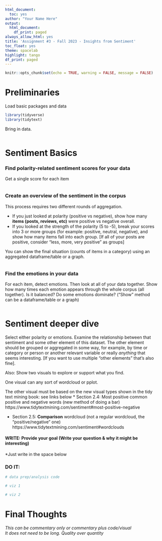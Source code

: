 ```yaml
---
html_document:
  toc: yes
author: "Your Name Here"
output:
  html_document:
    df_print: paged
always_allow_html: yes
title: 'Assignment #3 - Fall 2023 - Insights from Sentiment'
toc_float: yes
theme: spacelab
highlight: tango
df_print: paged
---
```

  
```r
knitr::opts_chunk$set(echo = TRUE, warning = FALSE, message = FALSE)
```


# Preliminaries
Load basic packages and data 
```r
library(tidyverse)
library(tidytext)
```

Bring in data.
```r

```



# Sentiment Basics

### Find polarity-related sentiment scores for your data
Get a single score for each item  

```r

```


### Create an overview of the sentiment in the corpus 
This process requires two different rounds of aggregation.

 * If you just looked at polarity (positive vs negative), show how many **items (posts, reviews, etc)** were positive vs negative overall.  
 * If you looked at the strength of the polarity (5 to -5), break your scores into 3 or more groups (for example: positive, neutral, negative), and show how many items fall into each group. [If all of your posts are positive, consider "less, more, very positive" as groups] 
 
You can show the final situation (counts of items in a category) using an aggregated dataframe/table or a graph.
```r

```
 
   
### Find the emotions in your data
For each item, detect emotions.  Then look at all of your data together.
Show how many times each emotion appears through the whole corpus (all together).  Is it balanced? Do some emotions dominate?  ("Show" method can be a dataframe/table or a graph)
```r

```

# Sentiment deeper dive

Select either polarity or emotions. Examine the relationship between that sentiment and some other element of this dataset. The other element should be grouped or aggregated in some way, for example, by time or category or person or another relevant variable or really *anything* that seems interesting.  [If you want to use multiple "other elements" that's also fine].
  
Also: Show two visuals to explore or support what you find.

One visual can any sort of wordcloud or pplot.

The other visual must be based on the new visual types shown in the tidy text mining book: see links below
 * Section 2.4: Most positive common positive and negative words (new method of doing a bar)
 https://www.tidytextmining.com/sentiment#most-positive-negative
 
 * Section 2.5: **Comparison** wordcloud (not a regular wordcloud, the "positive/negative" one)
 https://www.tidytextmining.com/sentiment#wordclouds
 
  

#### WRITE: Provide your goal (Write your question & why it might be interesting) 
*Just write in the space below


### DO IT:
```r
# data prep/analysis code


```


```r
# viz 1


```


```r
# viz 2


```




# Final Thoughts
*This can be commentary only or commentary plus code/visual*  
*It does not need to be long.  Quality over quantity*

